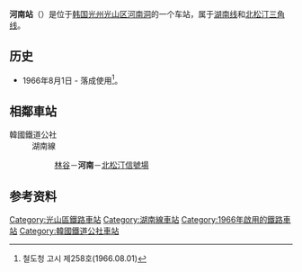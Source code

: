 {{expand|time=2014-07-21T03:56:54+00:00}}
{{refimprove|time=2014-07-21T03:56:54+00:00}}
{{朝鮮半島車站資訊
|公司色 = #0066b3
|文字色 = 
|站名 = 河南站<br />{{lang|en|Hanam}}
|圖片 =
|pxl = 
|圖片說明 =
|車站編號 = 
|前一站1 = [[林谷站|林谷]]
|前一站距離1 = 6.5
|後一站距離1 = 2.8
|後一站1 = [[北松汀信号场|北松汀信号场]]
|距離1 = 181.2
|所屬路線1 = [[湖南线|湖南线]]
|起點站1 = [[大田操车场|大田操车场]]
|前一站2 = 
|前一站距離2 = 
|後一站距離2 = 
|後一站2 = [[北松汀信号场|北松汀信号场]]
|距離2 = 0.0
|所屬路線2 = [[北松汀三角线|北松汀三角线]]
|起點站2 = 河南
|諺文 = 하남역
|朝鮮漢字 = 河南驛
|文觀部式 =Hanam-yeok 
|馬-賴式 =Hanam-yŏk
|副站名 = 
|停站路線數 = 2
|所屬公司 = [[韩国铁道公社|韩国铁道公社]]
|所在地 =[[光州|光州]][[光山区|光山区]][[河南洞|河南洞]]476
|車站構造 = 地面车站
|月台配置 = 2面4线
|啟用年月日 =1966年8月1日
|廢站年月日 = 
|上下車人次 =
|統計年度 =
|轉車 = 
|備註 = 
|全寬備註 = 
}}

'''河南站'''（{{kor|諺=하남역|漢=河南驛|羅=Hanam yeok|f=y}}）是位于[[韩国|韩国]][[光州|光州]][[光山区|光山区]][[河南洞|河南洞]]的一个车站，属于[[湖南线|湖南线]]和[[北松汀三角线|北松汀三角线]]。

== 历史 ==
*1966年8月1日 - 落成使用<ref>철도청 고시 제258호(1966.08.01)</ref>。

== 相鄰車站 ==
;韓國鐵道公社
:湖南線
::[[林谷站|林谷]]－'''河南'''－[[北松汀信號場|北松汀信號場]]

== 参考资料 ==
{{reflist}}

{{湖南线}}

[[Category:光山區鐵路車站|Category:光山區鐵路車站]]
[[Category:湖南線車站|Category:湖南線車站]]
[[Category:1966年啟用的鐵路車站|Category:1966年啟用的鐵路車站]]
[[Category:韓國鐵道公社車站|Category:韓國鐵道公社車站]]